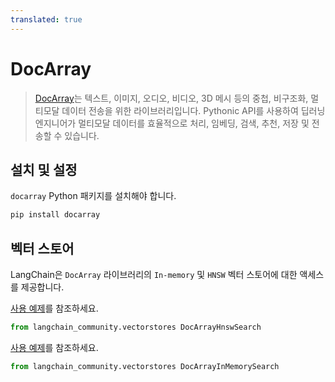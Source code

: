 ```yaml
---
translated: true
---
```


# DocArray

> [DocArray](https://docarray.jina.ai/)는 텍스트, 이미지, 오디오, 비디오, 3D 메시 등의 중첩, 비구조화, 멀티모달 데이터 전송을 위한 라이브러리입니다. Pythonic API를 사용하여 딥러닝 엔지니어가 멀티모달 데이터를 효율적으로 처리, 임베딩, 검색, 추천, 저장 및 전송할 수 있습니다.

## 설치 및 설정

`docarray` Python 패키지를 설치해야 합니다.

```bash
pip install docarray
```

## 벡터 스토어

LangChain은 `DocArray` 라이브러리의 `In-memory` 및 `HNSW` 벡터 스토어에 대한 액세스를 제공합니다.

[사용 예제](/docs/integrations/vectorstores/docarray_hnsw)를 참조하세요.

```python
from langchain_community.vectorstores DocArrayHnswSearch
```

[사용 예제](/docs/integrations/vectorstores/docarray_in_memory)를 참조하세요.

```python
from langchain_community.vectorstores DocArrayInMemorySearch
```
